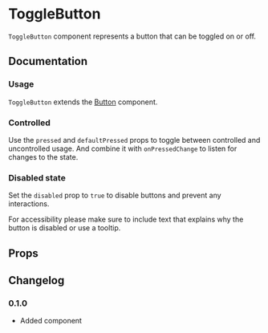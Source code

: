 
# ToggleButton

`ToggleButton` component represents a button that can be toggled on or off.

## Documentation

### Usage

`ToggleButton` extends the [Button](./button/) component.

<Demo component={Usage} />

### Controlled

Use the `pressed` and `defaultPressed` props to toggle between controlled and uncontrolled usage. And combine it with `onPressedChange` to listen for changes to the state.

<Demo component={ControlledUsage} />

### Disabled state

Set the `disabled` prop to `true` to disable buttons and prevent any interactions.

For accessibility please make sure to include text that explains why the button is disabled or use a tooltip.

<Demo component={DisabledUsage} />

## Props

<PropsTable base={Button} component={ToggleButton} />

## Changelog

### 0.1.0

- Added component
